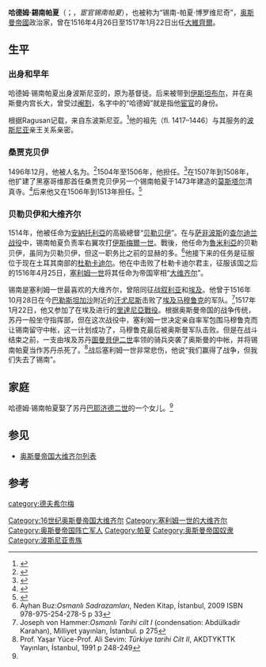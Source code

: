 {{noteTA
|1=zh-hans:伊斯坦布尔;zh-hant:伊斯坦布爾;zh-hk:伊斯坦堡;zh-sg:伊斯坦堡;zh-tw:伊斯坦堡;
|2=zh-hans:奥斯曼;zh-hant:鄂圖曼;
|G1=Country
|G2=伊斯蘭
}}

{{Infobox Officeholder
| honorific-prefix    = [[宦官|哈德姆]]
| name                = 锡南·博罗维尼奇
| honorific-suffix    = [[帕夏|帕夏]]
| image               =
| imagesize           =
| smallimage          =
| caption             =
| order               =
| office              = [[奥斯曼帝国|奥斯曼帝国]][[奥斯曼帝国大维齐尔|大维齐尔]]
| term_start          = 1516年4月26日
| term_end            = 1517年1月22日
| order1              =
| office1             =
| term_start1         =
| term_end1           =
| predecessor1        =
| successor1          =
| vicepresident       =
| viceprimeminister   =
| deputy              =
| lieutenant          =
| monarch             = [[塞利姆一世|塞利姆一世]]
| president           =
| primeminister       =
| governor            =
| governor-general    =
| governor_general    =
| succeeding          =
| predecessor         = [[海尔塞克利·艾哈迈德帕夏|海尔塞克利·艾哈迈德帕夏]]
| successor           = [[尤努斯帕夏|尤努斯帕夏]]
| constituency        =
| majority            =
| birth_date          = 不详
| birth_place         = {{le|波斯尼亚桑贾克|Sanjak of Bosnia}}
| death_date          = 1517年1月22日
| death_place         = [[埃及|埃及]]{{link-ar|里达尼亚|الريدانية}}
| nationality         = 
| party               =
| spouse              = 巴耶济德二世之女
| relations           =
| children            =
| residence           =
| alma_mater          =
| occupation          =
| profession          =
| religion            = [[伊斯兰教|伊斯兰教]][[逊尼派|逊尼派]]
| battles             = {{le|奥斯曼-马穆鲁克战争 (1516年–1517年)|Ottoman–Mamluk War (1516–17)|奥斯曼-马穆鲁克战争}}：[[查尔迪兰战役|查尔迪兰战役]]、{{le|梅尔吉达伯克战役|Battle of Marj Dabiq}}、[[汗尤尼斯戰役|汗尤尼斯戰役]]和[[里達尼亞戰役|里達尼亞戰役]]{{KIA}}
| signature           =
| website             =
}}

'''哈德姆·錫南帕夏'''（{{bd|||1517年|1月22日}}；{{lang-tr|Hadım Sinan Paşa}}，''宦官锡南帕夏''），也被称为“锡南-帕夏·博罗维尼奇”，[[奥斯曼帝國|奥斯曼帝國]]政治家，曾在1516年4月26日至1517年1月22日出任[[大維齊爾|大維齊爾]]。

==生平==
=== 出身和早年 ===
哈德姆·锡南帕夏出身波斯尼亚的{{le|博罗维尼奇家族|Borovinić noble family}}，原为基督徒。后来被带到[[伊斯坦布尔|伊斯坦布尔]]，并在奥斯曼内宫长大，曾受过[[阉割|阉割]]，名字中的“哈德姆”就是指他[[宦官|宦官]]的身份。

根据Ragusan记载，{{le|博罗维尼奇家族|Borovinić noble family}}来自东波斯尼亚。<ref name=OT-1983-541>{{cite book|title=Osmanlı tarihi|url=http://books.google.com/books?id=USBpAAAAMAAJ|year=1983|publisher=Türk Tarih Kurumu|page=541}}</ref>他的祖先{{le|特夫尔特科·博罗维尼奇|Tvrtko Borovinić}}（fl. 1417–1446）与其服务的[[波士尼亞王國|波斯尼亚]]亲王{{le|拉多斯拉夫·帕夫洛维奇|Radoslav Pavlović}}关系亲密。

=== 桑贾克贝伊 ===
1496年12月，他被人名为{{le|波斯尼亚桑贾克|Sanjak of Bosnia|波斯尼亚桑贾克贝伊}}。<ref>{{cite book|title=Naučno društvo Bosne i Hercegovine: Odjeljenje istorisko-filoloških nauka|url=http://books.google.com/books?id=2LJOAQAAIAAJ|year=1960}}</ref>1504年至1506年，他担任{{le|黑塞哥维那桑贾克|Sanjak of Herzegovina|黑塞哥维那桑贾克贝伊}}。<ref name="Sarajevu1983">{{cite book|author=Gazi Husrevbegova biblioteka u Sarajevu|title=Anali Gazi Husrev-begove biblioteke|url=http://books.google.com/books?id=GggQAQAAMAAJ|year=1983|publisher=Gazi Husrev-begova biblioteka|page=34}}</ref>在1507年到1508年，他扩建了黑塞哥维那首任桑贾克贝伊另一个锡南帕夏于1473年建造的[[莫斯塔尔|莫斯塔尔]]清真寺。<ref name="Hasandedić1980">{{cite book|author=Hivzija Hasandedić|title=Spomenici kulture turskog doba u Mostaru|url=http://books.google.com/books?id=H6IMAAAAIAAJ|year=1980|publisher=Veselin Masleša}}</ref>后来他又在1506年到1513年担任{{le|斯梅代雷沃桑贾克|Sanjak of Smederevo|斯梅代雷沃桑贾克贝伊}}。<ref name="ÇelebiŠabanović1996">{{cite book|author1=Evliya Çelebi|author2=Hazim Šabanović|title=Putopisi: odlomci o jugoslovenskim zemljama|url=http://books.google.com/books?id=029pAAAAMAAJ|year=1996|publisher=Sarajevo-Publishing|page=516|access-date=2015-09-21|archive-date=2017-04-01|archive-url=https://web.archive.org/web/20170401143731/https://books.google.com/books?id=029pAAAAMAAJ|dead-url=no}}</ref>

=== 贝勒贝伊和大维齐尔 ===
1514年，他被任命为[[安納托利亞|安納托利亞]]的高級總督“[[贝勒贝伊|贝勒贝伊]]”。在与[[萨非王朝|萨非波斯]]的[[查尔迪兰战役|查尔迪兰战役]]中，锡南帕夏负责率右翼攻打[[伊斯梅爾一世|伊斯梅爾一世]]。戰後，他任命为[[魯米利亞|魯米利亞]]的贝勒贝伊，虽同为贝勒贝伊，但这一职务比之前的显赫的多。<ref>Ayhan Buz:''Osmanlı Sadrazamları'', Neden Kitap, İstanbul, 2009 ISBN 978-975-254-278-5 p 33</ref>他接下来的任务是征服位于现在土耳其南部的[[杜勒卡迪爾侯國|杜勒卡迪尔]]。他在{{le|图尔纳达战役|Battle of Turnadağ}}中击败了杜勒卡迪尔君主{{le|博兹库尔特贝伊|Bozkurt of Dulkadir}}，征服该国之后的1516年4月25日，[[塞利姆一世|塞利姆一世]]将其任命为帝国宰相“[[大维齐尔|大维齐尔]]”。

锡南是塞利姆一世最喜欢的大维齐尔，曾陪同征战[[叙利亚|叙利亚]]和[[埃及|埃及]]。他曾于1516年10月28日在今[[巴勒斯坦|巴勒斯坦]][[加沙|加沙]]附近的[[汗尤尼斯戰役|汗尤尼斯]]击败了[[马穆鲁克|埃及马穆鲁克]]的军队。<ref>Joseph von Hammer:''Osmanlı Tarihi cilt I'' (condensation: Abdülkadir Karahan), Milliyet yayınları, İstanbul. p 275</ref>1517年1月22日，他又参加了在埃及进行的[[里達尼亞戰役|里達尼亞戰役]]。根据奥斯曼帝国的战争传统，苏丹一般坐守指挥部，但在这次战役中，塞利姆一世决定亲自率军包围马穆鲁克而让锡南留守中帐，这一计划成功了，马穆鲁克最后被奥斯曼军队击败。但是在战斗结束之前，一支由埃及苏丹[[圖曼貝伊二世|圖曼貝伊二世]]率领的骑兵突袭了奥斯曼的中帐，并将锡南帕夏当作苏丹杀死了。<ref>Prof. Yaşar Yüce-Prof. Ali Sevim: ''Türkiye tarihi Cilt II'', AKDTYKTTK Yayınları, İstanbul, 1991 p 248-249</ref>战后塞利姆一世非常悲伤，他说“我们赢得了战争，但我们失去了锡南”。

== 家庭 ==
哈德姆·锡南帕夏娶了苏丹[[巴耶济德二世|巴耶济德二世]]的一个女儿。<ref name=OT-1983-541/>

== 参见 ==
*[[奥斯曼帝国大维齐尔列表|奥斯曼帝国大维齐尔列表]]

== 参考 ==
{{reflist}}

{{s-start}}
{{s-off}}
{{succession box|title=[[奥斯曼帝国大维齐尔列表|奥斯曼帝国大维齐尔]]|before=[[海尔塞克利·艾哈迈德帕夏|海尔塞克利·艾哈迈德帕夏]]|after=[[尤努斯帕夏|尤努斯帕夏]]|years=1516 – 1517}}
{{s-end}}
{{Grand Viziers of Ottoman Empire}}

{{DEFAULTSORT:Sinan Pasha, Hadim}}
[[Category:16世纪奥斯曼帝国大维齐尔|Category:16世纪奥斯曼帝国大维齐尔]]
[[Category:塞利姆一世的大维齐尔|Category:塞利姆一世的大维齐尔]]
[[Category:奥斯曼帝国阵亡军人|Category:奥斯曼帝国阵亡军人]]
[[Category:帕夏|Category:帕夏]]
[[category:德夫希尔梅|category:德夫希尔梅]]
[[Category:奥斯曼帝国奴隶|Category:奥斯曼帝国奴隶]]
[[Category:波斯尼亚贵族|Category:波斯尼亚贵族]]